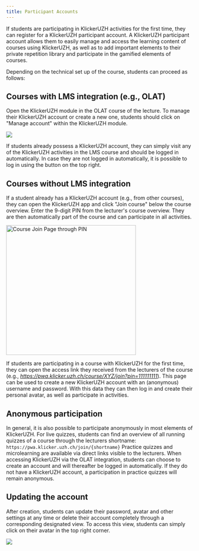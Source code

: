 ```yaml
---
title: Participant Accounts
---
```


If students are participating in KlickerUZH activities for the first time, they can register for a KlickerUZH participant account. A KlickerUZH participant account allows them to easily manage and access the learning content of courses using KlickerUZH, as well as to add important elements to their private repetition library and participate in the gamified elements of courses.

Depending on the technical set up of the course, students can proceed as follows:

## Courses with LMS integration (e.g., OLAT)

Open the KlickerUZH module in the OLAT course of the lecture. To manage their KlickerUZH account or create a new one, students should click on "Manage account" within the KlickerUZH module.

![](/img_v3/01_create_account.png)

If students already possess a KlickerUZH account, they can simply visit any of the KlickerUZH activities in the LMS course and should be logged in automatically. In case they are not logged in automatically, it is possible to log in using the button on the top right.

## Courses without LMS integration

If a student already has a KlickerUZH account (e.g., from other courses), they can open the KlickerUZH app and click "Join course" below the course overview. Enter the 9-digit PIN from the lecturer's course overview. They are then automatically part of the course and can participate in all activities.

<img
  src="/img_v3/05_join_course.png"
  alt="Course Join Page through PIN"
  width="350"
/>

If students are participating in a course with KlickerUZH for the first time, they can open the access link they received from the lecturers of the course (e.g., _https://pwa.klicker.uzh.ch/course/XYZ/join?pin=111111111_). This page can be used to create a new KlickerUZH account with an (anonymous) username and password. With this data they can then log in and create their personal avatar, as well as participate in activities.

## Anonymous participation

In general, it is also possible to participate anonymously in most elements of KlickerUZH. For live quizzes, students can find an overview of all running quizzes of a course through the lecturers shortname: `https://pwa.klicker.uzh.ch/join/{shortname}`
Practice quizzes and microlearning are available via direct links visible to the lecturers. When accessing KlickerUZH via the OLAT integration, students can choose to create an account and will thereafter be logged in automatically. If they do not have a KlickerUZH account, a participation in practice quizzes will remain anonymous.

## Updating the account

After creation, students can update their password, avatar and other settings at any time or delete their account completely through a corresponding designated view. To access this view, students can simply click on their avatar in the top right corner.

![](/img_v3/02_edit_profile.png)
